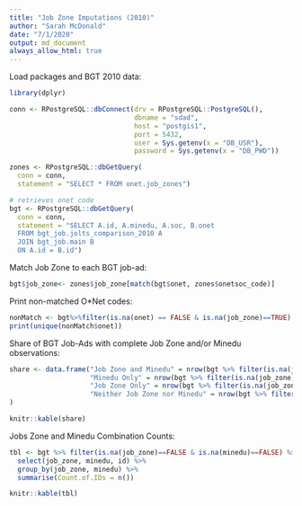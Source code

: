 ```yaml
---
title: "Job Zone Imputations (2010)"
author: "Sarah McDonald"
date: "7/1/2020"
output: md_document
always_allow_html: true
---
```


Load packages and BGT 2010 data:
```r
library(dplyr)

conn <- RPostgreSQL::dbConnect(drv = RPostgreSQL::PostgreSQL(),
                               dbname = "sdad",
                               host = "postgis1",
                               port = 5432,
                               user = Sys.getenv(x = "DB_USR"),
                               password = Sys.getenv(x = "DB_PWD"))

zones <- RPostgreSQL::dbGetQuery(
  conn = conn, 
  statement = "SELECT * FROM onet.job_zones")

# retrieves onet code
bgt <- RPostgreSQL::dbGetQuery(
  conn = conn, 
  statement = "SELECT A.id, A.minedu, A.soc, B.onet
  FROM bgt_job.jolts_comparison_2010 A
  JOIN bgt_job.main B
  ON A.id = B.id")
```


Match Job Zone to each BGT job-ad:
```r
bgt$job_zone<- zones$job_zone[match(bgt$onet, zones$onetsoc_code)]
```


Print non-matched O*Net codes: 
```r
nonMatch <- bgt%>%filter(is.na(onet) == FALSE & is.na(job_zone)==TRUE) %>% select(onet,soc) %>% unique()
print(unique(nonMatch$onet))
```

Share of BGT Job-Ads with complete Job Zone and/or Minedu observations:
```r
share <- data.frame("Job Zone and Minedu" = nrow(bgt %>% filter(is.na(job_zone)==FALSE & is.na(minedu)==FALSE))/nrow(bgt),
                    "Minedu Only" = nrow(bgt %>% filter(is.na(job_zone)==TRUE & is.na(minedu)==FALSE))/nrow(bgt),
                    "Job Zone Only" = nrow(bgt %>% filter(is.na(job_zone)==FALSE & is.na(minedu)==TRUE))/nrow(bgt),
                    "Neither Job Zone nor Minedu" = nrow(bgt %>% filter(is.na(job_zone)==TRUE & is.na(minedu)==TRUE))/nrow(bgt)
)

knitr::kable(share)
```

Jobs Zone and Minedu Combination Counts:
```r
tbl <- bgt %>% filter(is.na(job_zone)==FALSE & is.na(minedu)==FALSE) %>% 
  select(job_zone, minedu, id) %>%
  group_by(job_zone, minedu) %>%
  summarise(Count.of.IDs = n())

knitr::kable(tbl)
```








